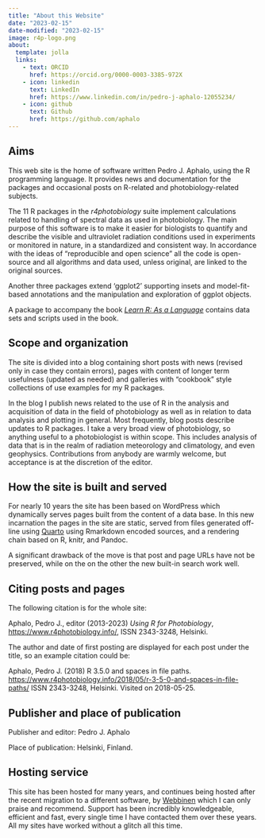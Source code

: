```yaml
---
title: "About this Website"
date: "2023-02-15"
date-modified: "2023-02-15"
image: r4p-logo.png
about:
  template: jolla
  links:
    - text: ORCID
      href: https://orcid.org/0000-0003-3385-972X
    - icon: linkedin
      text: LinkedIn
      href: https://www.linkedin.com/in/pedro-j-aphalo-12055234/
    - icon: github
      text: Github
      href: https://github.com/aphalo
---
```


## Aims

This web site is the home of software written Pedro J. Aphalo, using the R programming language. It provides news and documentation for the packages and occasional posts on R-related and photobiology-related subjects.

The 11 R packages in the _r4photobiology_ suite implement calculations related to handling of spectral data as used in photobiology. The main purpose of this software is to make it easier for biologists to quantify and describe the visible and ultraviolet radiation conditions used in experiments or monitored in nature, in a standardized and consistent way. In accordance with the ideas of "reproducible and open science" all the code is open-source and all algorithms and data used, unless original, are linked to the original sources.

Another three packages extend 'ggplot2' supporting insets and model-fit-based annotations and the manipulation and exploration of ggplot objects.

A package to accompany the book [_Learn R: As a Language_](https://www.r4photobiology.info/category/learn-r-as-a-language/) contains data sets and scripts used in the book.

## Scope and organization

The site is divided into a blog containing short posts with news (revised only in case they contain errors), pages with content of longer term usefulness (updated as needed) and galleries with "cookbook" style collections of use examples for my R packages.

In the blog I publish news related to the use of R in the analysis and acquisition of data in the field of photobiology as well as in relation to data analysis and plotting in general. Most frequently, blog posts describe updates to R packages. I take a very broad view of photobiology, so anything useful to a photobiologist is within scope. This includes analysis of data that is in the realm of radiation meteorology and climatology, and even geophysics. Contributions from anybody are warmly welcome, but acceptance is at the discretion of the editor.

## How the site is built and served

For nearly 10 years the site has been based on WordPress which dynamically serves pages built from the content of a data base. In this new incarnation the pages in the site are static, served from files generated off-line using [Quarto](https://quarto.org/) using Rmarkdown encoded sources, and a rendering chain based on R, knitr, and Pandoc.

A significant drawback of the move is that post and page URLs have not be preserved, while on the on the other the new built-in search work well.

## Citing posts and pages

The following citation is for the whole site:

Aphalo, Pedro J., editor (2013-2023) _Using R for Photobiology_, [https://www.r4photobiology.info/](https://www.r4photobiology.info/), ISSN 2343-3248, Helsinki.

The author and date of first posting are displayed for each post under the title, so an example citation could be:

Aphalo, Pedro J. (2018) R 3.5.0 and spaces in file paths. [https://www.r4photobiology.info/2018/05/r-3-5-0-and-spaces-in-file-paths/](https://www.r4photobiology.info/2018/05/r-3-5-0-and-spaces-in-file-paths/) ISSN 2343-3248, Helsinki. Visited on 2018-05-25.

## Publisher and place of publication

Publisher and editor: Pedro J. Aphalo

Place of publication: Helsinki, Finland.

## Hosting service

This site has been hosted for many years, and continues being hosted after the
recent migration to a different software, by [Webbinen](https://webbinen.net)
which I can only praise and recommend. Support has been incredibly
knowledgeable, efficient and fast, every single time I have contacted them over
these years. All my sites have worked without a glitch all this time.
